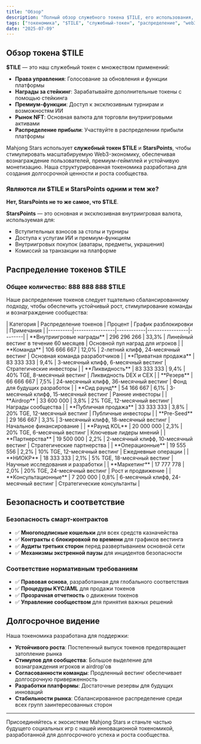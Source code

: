 ```yaml
---
title: "Обзор"
description: "Полный обзор служебного токена $TILE, его использования, распределения и долгосрочного видения платформы Mahjong Stars."
tags: ["токеномика", "$TILE", "служебный-токен", "распределение", "web3"]
date: "2025-07-09"
---
```



## Обзор токена $TILE

**$TILE** — это наш служебный токен с множеством применений:
- **Права управления**: Голосование за обновления и функции платформы
- **Награды за стейкинг**: Зарабатывайте дополнительные токены с помощью стейкинга
- **Премиум-функции**: Доступ к эксклюзивным турнирам и возможностям ИИ
- **Рынок NFT**: Основная валюта для торговли внутриигровыми активами
- **Распределение прибыли**: Участвуйте в распределении прибыли платформы

Mahjong Stars использует **служебный токен $TILE** и **StarsPoints**, чтобы стимулировать масштабируемую Web3-экономику, обеспечивая вознаграждение пользователей, премиум-геймплей и устойчивую монетизацию. Наша структурированная токеномика разработана для создания долгосрочной ценности и роста сообщества.

### Являются ли $TILE и StarsPoints одним и тем же?

**Нет, StarsPoints не то же самое, что $TILE**.

<Callout type="info">

**StarsPoints** — это основная и эксклюзивная внутриигровая валюта, используемая для:
- Вступительных взносов за столы и турниры
- Доступа к услугам ИИ и премиум-функциям
- Внутриигровых покупок (аватары, предметы, украшения)
- Комиссий за транзакции на платформе

</Callout>


## Распределение токенов $TILE

### Общее количество: 888 888 888 $TILE

Наше распределение токенов следует тщательно сбалансированному подходу, чтобы обеспечить устойчивый рост, стимулирование команды и вознаграждение сообщества:

<Card className='mt-4'>
| Категория | Распределение токенов | Процент | График разблокировки | Примечания |
|----------|-----------------|------------|-----------------|--------|
| **Внутриигровые награды** | 296 296 266 | 33,3% | Линейный вестинг в течение 60 месяцев | Основной пул наград для игроков |
| **Команда** | 106 666 667 | 12,0% | 2-летний клифф, 24-месячный вестинг | Основная команда разработчиков |
| **Приватная продажа** | 83 333 333 | 9,4% | 3-месячный клифф, 6-месячный вестинг | Стратегические инвесторы |
| **Ликвидность** | 83 333 333 | 9,4% | 40% TGE, 8-месячный вестинг | Ликвидность DEX и CEX |
| **Резерв** | 66 666 667 | 7,5% | 24-месячный клифф, 36-месячный вестинг | Фонд для будущих разработок |
| **Сид раунд** | 54 166 667 | 6,1% | 3-месячный клифф, 15-месячный вестинг | Ранние инвесторы |
| **Airdrop** | 33 600 000 | 3,8% | 2% TGE, 12-месячный вестинг | Награды сообщества |
| **Публичная продажа** | 33 333 333 | 3,8% | 20% TGE, 12-месячный вестинг | Публичные инвесторы |
| **Pre-Seed** | 29 166 667 | 3,3% | 3-месячный клифф, 18-месячный вестинг | Начальное финансирование |
| **Раунд KOL** | 20 000 000 | 2,3% | 20% TGE, 6-месячный вестинг | Ключевые лидеры мнений |
| **Партнерства** | 19 500 000 | 2,2% | 2-месячный клифф, 10-месячный вестинг | Стратегические партнерства |
| **Операционные** | 19 555 556 | 2,2% | 10% TGE, 12-месячный вестинг | Ежедневные операции |
| **НИОКР** | 18 333 333 | 2,1% | 5% TGE, 18-месячный вестинг | Научные исследования и разработки |
| **Маркетинг** | 17 777 778 | 2,0% | 20% TGE, 24-месячный вестинг | Рост и продвижение |
| **Консультационные** | 7 200 000 | 0,8% | 6-месячный клифф, 24-месячный вестинг | Стратегические консультанты |
</Card>

## Безопасность и соответствие

### Безопасность смарт-контрактов
- ✅ **Многоподписные кошельки** для всех средств казначейства
- ✅ **Контракты с блокировкой по времени** для графиков вестинга
- ✅ **Аудиты третьих сторон** перед развертыванием основной сети
- ✅ **Механизмы экстренной паузы** для инцидентов безопасности

### Соответствие нормативным требованиям
- ✅ **Правовая основа**, разработанная для глобального соответствия
- ✅ **Процедуры KYC/AML** для продажи токенов
- ✅ **Прозрачная отчетность** о движении токенов
- ✅ **Управление сообществом** для принятия важных решений

## Долгосрочное видение

Наша токеномика разработана для поддержки:
- **Устойчивого роста**: Постепенный выпуск токенов предотвращает затопление рынка
- **Стимулов для сообщества**: Большое выделение для вознаграждения игроков и airdrop'ов
- **Согласованности команды**: Продленный вестинг обеспечивает долгосрочную приверженность
- **Разработки платформы**: Достаточные резервы для будущих инноваций
- **Стабильности рынка**: Сбалансированное распределение среди всех групп заинтересованных сторон

---

Присоединяйтесь к экосистеме Mahjong Stars и станьте частью будущего социальных игр с нашей инновационной токеномикой, разработанной для долгосрочного успеха и роста сообщества.
